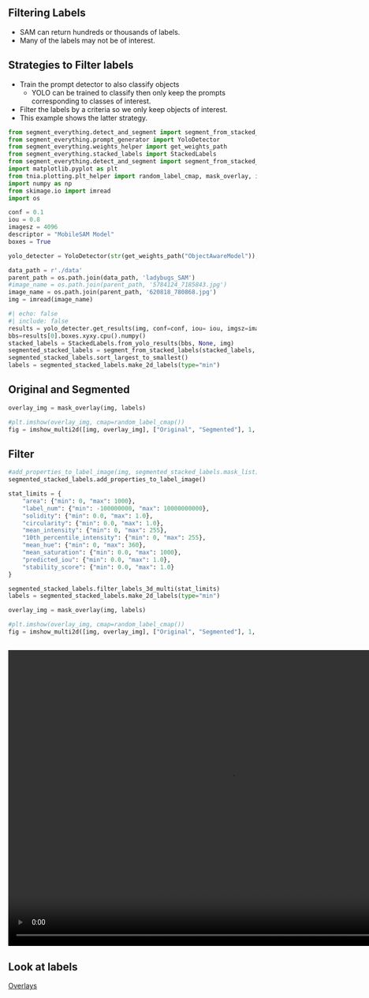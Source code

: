 

## Filtering Labels

* SAM can return hundreds or thousands of labels.   
* Many of the labels may not be of interest.  

## Strategies to Filter labels

*  Train the prompt detector to also classify objects 
    * YOLO can be trained to classify then only keep the prompts corresponding to classes of interest. 

* Filter the labels by a criteria so we only keep objects of interest.  
* This example shows the latter strategy. 

```python
from segment_everything.detect_and_segment import segment_from_stacked_labels
from segment_everything.prompt_generator import YoloDetector
from segment_everything.weights_helper import get_weights_path
from segment_everything.stacked_labels import StackedLabels
from segment_everything.detect_and_segment import segment_from_stacked_labels
import matplotlib.pyplot as plt
from tnia.plotting.plt_helper import random_label_cmap, mask_overlay, imshow_multi2d
import numpy as np
from skimage.io import imread
import os

conf = 0.1
iou = 0.8
imagesz = 4096
descriptor = "MobileSAM Model"
boxes = True

yolo_detecter = YoloDetector(str(get_weights_path("ObjectAwareModel")), "ObjectAwareModelFromMobileSamV2", device='cuda')

data_path = r'./data'
parent_path = os.path.join(data_path, 'ladybugs_SAM')
#image_name = os.path.join(parent_path, '5784124_7185843.jpg')
image_name = os.path.join(parent_path, '620818_780868.jpg')
img = imread(image_name)
```


```python
#| echo: false
#| include: false 
results = yolo_detecter.get_results(img, conf=conf, iou= iou, imgsz=imagesz, max_det=10000)
bbs=results[0].boxes.xyxy.cpu().numpy()
stacked_labels = StackedLabels.from_yolo_results(bbs, None, img)
segmented_stacked_labels = segment_from_stacked_labels(stacked_labels, "MobileSamV2")
segmented_stacked_labels.sort_largest_to_smallest()
labels = segmented_stacked_labels.make_2d_labels(type="min")

```

## Original and Segmented

```python
overlay_img = mask_overlay(img, labels)

#plt.imshow(overlay_img, cmap=random_label_cmap())
fig = imshow_multi2d([img, overlay_img], ["Original", "Segmented"], 1, 2)
```

## Filter 

```python
#add_properties_to_label_image(img, segmented_stacked_labels.mask_list)
segmented_stacked_labels.add_properties_to_label_image()

stat_limits = {
    "area": {"min": 0, "max": 1000},
    "label_num": {"min": -100000000, "max": 10000000000},
    "solidity": {"min": 0.0, "max": 1.0},
    "circularity": {"min": 0.0, "max": 1.0},
    "mean_intensity": {"min": 0, "max": 255},
    "10th_percentile_intensity": {"min": 0, "max": 255},
    "mean_hue": {"min": 0, "max": 360},
    "mean_saturation": {"min": 0.0, "max": 1000},
    "predicted_iou": {"min": 0.0, "max": 1.0},
    "stability_score": {"min": 0.0, "max": 1.0}
}

segmented_stacked_labels.filter_labels_3d_multi(stat_limits)
labels = segmented_stacked_labels.make_2d_labels(type="min")

overlay_img = mask_overlay(img, labels)

#plt.imshow(overlay_img, cmap=random_label_cmap())
fig = imshow_multi2d([img, overlay_img], ["Original", "Segmented"], 1, 2)
```

## 
```{=html}
<video id="myVideo" width="900" height="600" autoplay loop muted controls>
  <source src="napari-SAM-big-lady-bug.mp4" type="video/mp4">
  Your browser does not support the video tag.
</video>
```


## Look at labels  
[Overlays](slideshow.html)